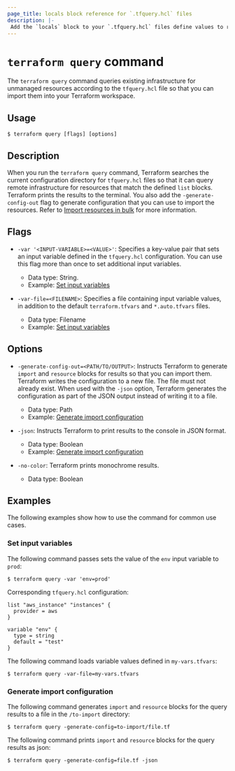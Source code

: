 ```yaml
---
page_title: locals block reference for `.tfquery.hcl` files
description: |-
 Add the `locals` block to your `.tfquery.hcl` files define values to reuse within the local Terraform module. 
---
```


# `terraform query` command

The `terraform query` command queries existing infrastructure for unmanaged resources according to the `tfquery.hcl` file so that you can import them into your Terraform workspace.

## Usage

```shell-session
$ terraform query [flags] [options]
```

## Description

When you run the `terraform query` command, Terraform searches the current configuration directory for `tfquery.hcl` files so that it can query remote infrastructure for resources that match the defined `list` blocks. Terraform prints the results to the terminal. You also add the `-generate-config-out` flag to generate configuration that you can use to import the resources. Refer to [Import resources in bulk](/terraform/language/import/bulk) for more information.

## Flags

- `-var '<INPUT-VARIABLE>=<VALUE>'`: Specifies a key-value pair that sets an input variable defined in the `tfquery.hcl` configuration. You can use this flag more than once to set additional input variables.   
    - Data type: String. 
    - Example: [Set input variables](#set-input-variabls)

- `-var-file=<FILENAME>`: Specifies a file containing input variable values, in addition to the default `terraform.tfvars` and `*.auto.tfvars` files.  
    - Data type: Filename 
    - Example: [Set input variables](#set-input-variabls)

## Options

- `-generate-config-out=<PATH/TO/OUTPUT>`: Instructs Terraform to generate `import` and `resource` blocks for results so that you can import them. Terraform writes the configuration to a new file. The file must not already exist. When used with the `-json` option, Terraform generates the configuration as part of the JSON output instead of writing it to a file. 
    - Data type: Path 
    - Example: [Generate import configuration](#generate-import-configuration)

- `-json`: Instructs Terraform to print results to the console in JSON format. 
     - Data type: Boolean
     - Example: [Generate import configuration](#generate-import-configuration)

- `-no-color`: Terraform prints monochrome results. 
     - Data type: Boolean
## Examples

The following examples show how to use the command for common use cases.

### Set input variables

The following command passes sets the value of the `env` input variable to `prod`:

```shell-session
$ terraform query -var 'env=prod'
```

Corresponding `tfquery.hcl` configuration:

```hcl
list "aws_instance" "instances" {
  provider = aws
}

variable "env" {
  type = string
  default = "test"
}
```

The following command loads variable values defined in `my-vars.tfvars`:

```shell-session
$ terraform query -var-file=my-vars.tfvars
```

### Generate import configuration

The following command generates `import` and `resource` blocks for the query results to a file in the `/to-import` directory:

```shell-session
$ terraform query -generate-config=to-import/file.tf
```

The following command prints `import` and `resource` blocks for the query results as json:

```shell-session
$ terraform query -generate-config=file.tf -json
```

